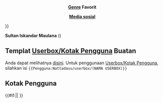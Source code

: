 {{Infobox pengguna
|status         = Otaku
|gambar         = Ao no Exorcist.jpg
|caption        = Gambar sampul [[manga]] ''[[Blue Exorcist]]'' volume pertama yang diterbitkan oleh [[Shueisha]], menampilkan karakter utama [[Rin Okumura]] dengan pedang dan api birunya

|nama           = Sultan Iskandar Maulana

<!-- DATA DIRI -->

|nama lahir     = Sultan Iskandar Maulana
|tanggal lahir  = [[4 Juni]] [[2001]]
|tempat lahir   = [[Jakarta]]
|laki/perempuan = Laki-Laki
|alias          = Natsu TADAMA, Sultan TADAMA, Alex TOMATSU, Nikolay Tolenka, Ryuusei NEKONE, Ryuusei RYUUZAKI
|ttd            = [[Pengguna:Nattadasu|nattadasu]] ([[Pembicaraan Pengguna:Nattadasu|bicara]])
|darah          = B
|orientasi      = Heteroseksual, [[Fujoshi|Fudanshi]]
|pekerjaan      = Pelajar/Mahasiswa
|hobi           = Menyaksikan [[Anime]], berselancar [[internet]], bermain [[osu!]]

<!-- CIRI FISIK -->

|ras            = [[Ras Melayu]]
|etnis          = [[Aceh]]
|tinggi         = {{height|m=1.61}}
|massa          = {{weight|kg=60}}
|rambut         = Hitam
|mata           = Hitam

<!-- KEDIAMAN -->

|zona           = Asia/Jakarta, [[UTC+7]]
|lokasi         = [[Lhokseumawe]], [[Aceh]]
|negara         = Indonesia

<!-- KELUARGA -->

|menikah        = Belum

<!-- PENDIDIKAN -->

|pendidikan     = SMA
|SD             = SDN 1 Banda Sakti, [[Lhokseumawe]]
|SMP            = MTs Swasta YAPENA, [[Lhokseumawe]]
|SMA            = MA Swasta YAPENA, [[Lhokseumawe]]
|Universitas    = [[Universitas Islam Negeri Ar-Raniry]]

<!-- PANDANGAN HIDUP -->

|agama          = [[Islam]]
|ideologi       = Pancasila

<!-- HUBUNGI -->

|situs          = https://natsutadama.weebly.com
|surel          = nattadasu@my.com
|telepon        = +6285155315151
|Facebook       = nattadasu
|Twitter        = nattadasu
|Instagram      = nattadasu
|GitHub         = nattadasu
|Discord        = nattadasu#3867

<!-- INFO LAIN -->

|interests      = 
{{Pengguna otaku}}
{{Pengguna penggemar anime}}
{{Pengguna osu!|9256506}}
|userboxes      =
<center>'''Wikipedia'''</center>
{{userbox|#FFFF00|#ff6|[[Berkas:Gemini.svg|30px]]
|<center>Pengguna ini [[zodiak|berzodiak]] '''[[Gemini]]'''</center>
|category        = Pengguna Gemini
|nocat           = {{{nocat|}}}
}}<noinclude>
{{userboxes|Pengguna Gemini}}
[[Kategori:Templat userbox zodiak|Gemini]]
</noinclude>
<center>'''Komputer'''</center>
{{Pengguna Windows 10}} {{Pengguna Ubuntu}}
{{userbox
| logo-background = #F7F7F7
| info-background = #A5C3FF
| logo = [[Berkas:Zorin Logomark.svg|40px]]
| logo-size = 6
| info = <center>Pengguna ini menggunakan sistem operasi '''[[Zorin OS]]'''
}}
{{#if:{{{kat|}}}||<includeonly>
</includeonly>}}<noinclude>{{Pengguna iTunes}}{{Pengguna Laptop}}{{Pengguna Dell}}{{Pengguna Google Chrome}}
{{clr}}
<center>'''[[Genre]] Favorit'''</center>
{{Pengguna animanga fantasi}}{{Pengguna animanga harem}}{{Pengguna animanga komedi}}{{Pengguna animanga komedi-romantis}}{{Pengguna ecchi}}
{{clr}}
<center>'''[[Media sosial]]'''</center>
{{Pengguna Facebook|username=nattadasu}}{{Pengguna GitHub|nattadasu}}{{Pengguna Instagram|nattadasu}}{{Pengguna Twitter|nattadasu}}{{Pengguna VK|nattadasu}}{{Pengguna YouTube|channel=UCWZPuKkARt29CoqHiJLhuSw}}{{Pengguna Discord|nattadasu#3867}}
}}

'''Sultan Iskandar Maulana''' ({{lahirmati|[[Kota Jakarta|Jakarta]]|4|6|2001}})

== Templat [[Wikipedia:Kotak Pengguna|Userbox/Kotak Pengguna]] Buatan ==
Anda dapat melihatnya [[Pengguna:Nattadasu/userbox/|disini]].
Untuk penggunaan [[Wikipedia:Kotak Pengguna|Userbox/Kotak Pengguna]], silahkan isi <code><nowiki>{{Pengguna:Nattadasu/userbox/(NAMA USERBOX)}}</nowiki></code>

== Kotak Pengguna ==
{{Pengguna anggota PW Animanga}}{{Pengguna monoteis}}{{pengguna muslim}}{{Pengguna percaya kiamat}}{{Pengguna percaya malaikat}}{{Pengguna percaya makhluk supranatural}}{{pengguna suka makanan halal}}{{Pengguna Nasionalis}}{{userbox|white|#addfad|[[Berkas:Flag-map-of-indonesia.png|50px]]|Pengguna ini mempunyai keinginan berkeliling '''[[Indonesia]]'''.}}
{{Pengguna laki-laki}}{{Pengguna ultah|[[4]] [[Juni]] [[2001]]|2001 |6 |4  }}{{Pengguna anak ke|1|4}}{{Pengguna heteroseksual}}{{Pengguna Gemini}}{{Pengguna bukan perokok}}{{Pengguna bergolongan darah|B}}{{Pengguna tidak memiliki binatang}}

{{User id-N}}{{User ace-4}}{{User en-4}}{{User ms-4}}{{user ar-3}}{{User ja-2}}{{User ru-1}}{{user tl-1}}{{Pengguna Abjad Fonetis Internasional}}{{Pengguna yang bisa membaca abjad Arab}}{{Pengguna yang bisa membaca Jawi}}{{Pengguna yang bisa membaca Kanji}}{{Pengguna yang bisa membaca Hiragana}}{{Pengguna yang bisa membaca Katakana}}{{Pengguna yang bisa membaca huruf Sirilik}}{{Pengguna yang bisa membaca aksara Hangul}}{{Pengguna yang bisa membaca aksara Sunda}}

{{Pengguna Discord|nattadasu#3867}}{{Pengguna Facebook|username=nattadasu}}{{Pengguna GitHub|nattadasu}}{{Pengguna Instagram|nattadasu}}{{Pengguna Twitter|nattadasu}}{{Pengguna VK|nattadasu}}{{Pengguna YouTube|channel=UCWZPuKkARt29CoqHiJLhuSw}}

{{Pengguna animanga fantasi}}{{Pengguna animanga harem}}{{Pengguna animanga komedi}}{{Pengguna animanga komedi-romantis}}{{Pengguna ecchi}}{{Pengguna:Nattadasu/userbox/yaoi}}

{{Pengguna Windows 10}} {{Pengguna Ubuntu}}
{{userbox
| logo-background = #F7F7F7
| info-background = #A5C3FF
| logo = [[Berkas:Zorin Logomark.svg|40px]]
| logo-size = 6
| info = <center>Pengguna ini menggunakan sistem operasi '''[[Zorin OS]]'''
}}
{{#if:{{{kat|}}}||<includeonly>
</includeonly>}}<noinclude>{{Pengguna iTunes}}{{Pengguna Laptop}}{{Pengguna Dell}}{{Pengguna Google Chrome}}{{Pengguna:Nattadasu/userbox/VScode}}